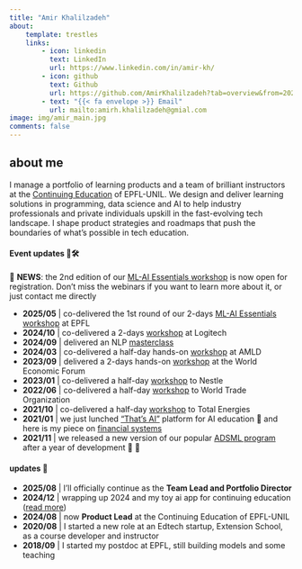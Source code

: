 ```yaml
---
title: "Amir Khalilzadeh"
about:
    template: trestles
    links:
        - icon: linkedin
          text: LinkedIn
          url: https://www.linkedin.com/in/amir-kh/
        - icon: github
          text: Github
          url: https://github.com/AmirKhalilzadeh?tab=overview&from=2023-12-01&to=2023-12-31
        - text: "{{< fa envelope >}} Email"
          url: mailto:amirh.khalilzadeh@gmial.com
image: img/amir_main.jpg
comments: false
---
```


<!-- ![](/img/logo_red.png){fig-align="left"  width="100px"} -->


## about me

I manage a portfolio of learning products and a team of brilliant instructors at the [Continuing Education](https://www.epfl.ch/education/continuing-education/) of EPFL-UNIL. We design and deliver learning solutions in programming, data science and AI to help industry professionals and private individuals upskill in the fast-evolving tech landscape. I shape product strategies and roadmaps that push the boundaries of what's possible in tech education.


<!--I co-lead and teach a COS program, [Applied Data Science and Machine Learning](https://www.epfl.ch/education/continuing-education/applied-data-science-machine-learning/), 
to industry professionals and private individuals, and (co)-deliver on-demand [workshops](events.qmd) to companies in Switzerland. -->


#### Event updates 🤖🛠️

🔔 **NEWS**: the 2nd edition of our [ML-AI Essentials workshop](https://www.formation-continue-unil-epfl.ch/formation/ai-ml-essentials/) is now open for registration. Don't miss the webinars if you want to learn more about it, or just contact me directly


- **2025/05** | co-delivered the 1st round of our 2-days [ML-AI Essentials workshop](events/aimlessential/index.qmd) at EPFL
- **2024/10** | co-delivered a 2-days [workshop](events/logitec/index.qmd) at Logitech
- **2024/09** | delivered an NLP [masterclass](events/masterclass/index.qmd)   
- **2024/03** | co-delivered a half-day hands-on [workshop](events/amld24/index.qmd) at AMLD
- **2023/09** | delivered a 2-days hands-on [workshop](events/wef/index.qmd) at the World Economic Forum
- **2023/01** | co-delivered a half-day [workshop](events/nestle/index.qmd) to Nestle
- **2022/06** | co-delivered a half-day [workshop](events/wto/index.qmd) to World Trade Organization 
- **2021/10** | co-delivered a half-day [workshop](events/totsa/index.qmd) to Total Energies
- **2021/01** | we just lunched ["That’s AI"](https://www.thats-ai.org/en-GB) platform for AI education 🎉 and here is my piece on [financial systems](https://www.thats-ai.org/en-GB/units/ai-and-the-financial-system)
- **2021/11** | we released a new version of our popular [ADSML program](https://www.epfl.ch/education/continuing-education/applied-data-science-machine-learning/) after a year of development 💪 🥳



#### updates 🔔

- **2025/08** | I'll officially continue as the **Team Lead and Portfolio Director**
<!--- **2025/02** | my toy ai agent developed and deployed on AWS [coming soon]()-->
- **2024/12** | wrapping up 2024 and my toy ai app for continuing education ([read more](events/chatbot/index.qmd))
- **2024/08** | now **Product Lead** at the Continuing Education of EPFL-UNIL
<!--- - **2021/01** | Extension School is now part of the EPFL Continuing Education-->
- **2020/08** | I started a new role at an Edtech startup, Extension School, as a course developer and instructor
- **2018/09** | I started my postdoc at EPFL, still building models and some teaching
